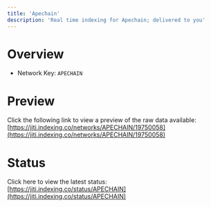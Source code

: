 ```yaml
---
title: 'Apechain'
description: 'Real time indexing for Apechain; delivered to you'
---
```


# Overview
- Network Key: `APECHAIN`

# Preview
Click the following link to view a preview of the raw data available: [https://jiti.indexing.co/networks/APECHAIN/19750058](https://jiti.indexing.co/networks/APECHAIN/19750058)

# Status
Click here to view the latest status: [https://jiti.indexing.co/status/APECHAIN](https://jiti.indexing.co/status/APECHAIN)
